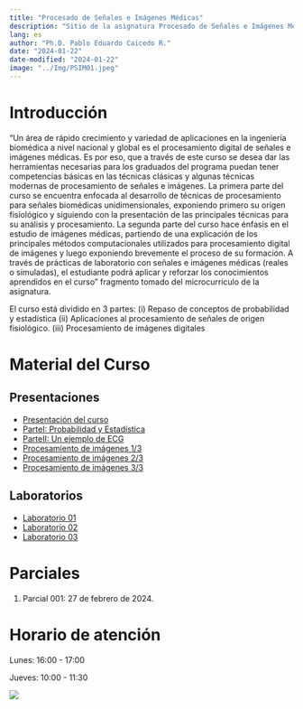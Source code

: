```yaml
---
title: "Procesado de Señales e Imágenes Médicas"
description: "Sitio de la asignatura Procesado de Señales e Imágenes Médicas en la Escuela Colombiana de Ingeniería"
lang: es
author: "Ph.D. Pablo Eduardo Caicedo R."
date: "2024-01-22"
date-modified: "2024-01-22"
image: "../Img/PSIM01.jpeg"
---
```


# Introducción

"Un área de rápido crecimiento y variedad de aplicaciones en la ingeniería biomédica a nivel nacional y global es el procesamiento digital de señales e imágenes médicas. Es por eso, que a través de este curso se desea dar las herramientas necesarias para los graduados del programa puedan tener competencias básicas en las técnicas clásicas y algunas técnicas modernas de procesamiento de señales e imágenes. La primera parte del curso se encuentra enfocada al desarrollo de técnicas de procesamiento para señales biomédicas unidimensionales, exponiendo primero su origen fisiológico y siguiendo con la presentación de las principales técnicas para su análisis y procesamiento. La segunda parte del curso hace énfasis en el estudio de imágenes médicas, partiendo de una explicación de los principales métodos computacionales utilizados para procesamiento digital de imágenes y luego exponiendo brevemente el proceso de su formación. A través de prácticas de laboratorio con señales e imágenes médicas (reales o simuladas), el estudiante podrá aplicar y reforzar los conocimientos aprendidos en el curso" fragmento tomado del microcurriculo de la asignatura.

El curso está dividido en 3 partes:
(i) Repaso de conceptos de probabilidad y estadística
(ii) Aplicaciones al procesamiento de señales de origen fisiológico.
(iii) Procesamiento de imágenes digitales

# Material del Curso

## Presentaciones

- [Presentación del curso](../pres/PSIM001.qmd)
- [ParteI: Probabilidad y Estadística](../pres/PSIM002.qmd)
- [ParteII: Un ejemplo de ECG](../pres/PSIM003.qmd)
- [Procesamiento de imágenes 1/3](../pres/PSIM004.qmd)
- [Procesamiento de imágenes 2/3](../pres/PSIM005.qmd)
- [Procesamiento de imágenes 3/3](../pres/PSIM006.qmd)

## Laboratorios

- [Laboratorio 01](../labs/Lab_psim_01_2024I.qmd)
- [Laboratorio 02](../labs/Lab_psim_02_2024I.qmd)
- [Laboratorio 03](../labs/Lab_psim_03_2024I.qmd)

# Parciales

1. Parcial 001: 27 de febrero de 2024.

# Horario de atención

Lunes: 16:00 - 17:00

Jueves: 10:00 - 11:30

::: {.column-margin}
![](../Img/Escuela_Rosario_logo.png)
:::